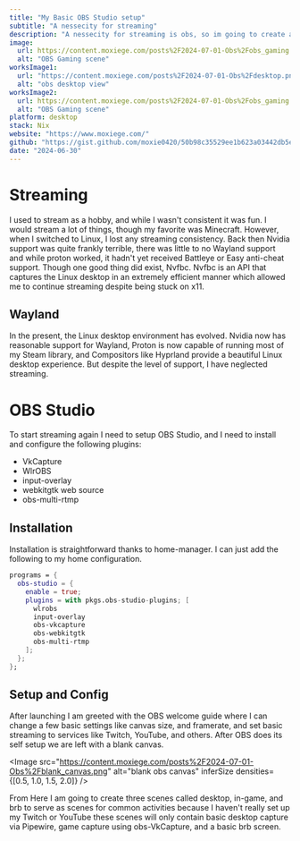```yaml
---
title: "My Basic OBS Studio setup"
subtitle: "A nessecity for streaming"
description: "A nessecity for streaming is obs, so im going to create a nix config for myself"
image:
  url: https://content.moxiege.com/posts%2F2024-07-01-Obs%2Fobs_gaming.png
  alt: "OBS Gaming scene"
worksImage1:
  url: "https://content.moxiege.com/posts%2F2024-07-01-Obs%2Fdesktop.png"
  alt: "obs desktop view"
worksImage2:
  url: https://content.moxiege.com/posts%2F2024-07-01-Obs%2Fobs_gaming.png
  alt: "OBS Gaming scene"
platform: desktop
stack: Nix
website: "https://www.moxiege.com/"
github: "https://gist.github.com/moxie0420/50b98c35529ee1b623a03442db5e2cb8"
date: "2024-06-30"
---
```



# Streaming

I used to stream as a hobby, and while I wasn't consistent it was fun.
I would stream a lot of things, though my favorite was Minecraft. However,
when I switched to Linux, I lost any streaming consistency.
Back then Nvidia support was quite frankly terrible, there was little to no Wayland support
and while proton worked, it hadn't yet received Battleye or Easy anti-cheat support.
Though one good thing did exist, Nvfbc. Nvfbc is an API that captures the Linux desktop in an extremely efficient manner
which allowed me to continue streaming despite being stuck on x11.

## Wayland

In the present, the Linux desktop environment has evolved. Nvidia now has reasonable support for Wayland,
Proton is now capable of running most of my Steam library, and Compositors like Hyprland provide a beautiful
Linux desktop experience. But despite the level of support, I have neglected streaming.

# OBS Studio

To start streaming again I need to setup OBS Studio, and I need to install and configure the following plugins:

- VkCapture
- WlrOBS
- input-overlay
- webkitgtk web source
- obs-multi-rtmp

## Installation

Installation is straightforward thanks to home-manager.
I can just add the following to my home configuration.

```nix
programs = {
  obs-studio = {
    enable = true;
    plugins = with pkgs.obs-studio-plugins; [
      wlrobs
      input-overlay
      obs-vkcapture
      obs-webkitgtk
      obs-multi-rtmp
    ];
  };
};
```

## Setup and Config

After launching I am greeted with the OBS welcome guide where I can change a few basic settings like canvas size,
and framerate, and set basic streaming to services like Twitch, YouTube, and others. After OBS does its self setup
we are left with a blank canvas.

<Image
  src="https://content.moxiege.com/posts%2F2024-07-01-Obs%2Fblank_canvas.png"
  alt="blank obs canvas"
  inferSize
  densities={[0.5, 1.0, 1.5, 2.0]}
/>

From Here I am going to create three scenes called desktop, in-game, and brb to serve as scenes for common activities
because I haven't really set up my Twitch or YouTube these scenes will only contain basic desktop capture via Pipewire,
game capture using obs-VkCapture, and a basic brb screen.
